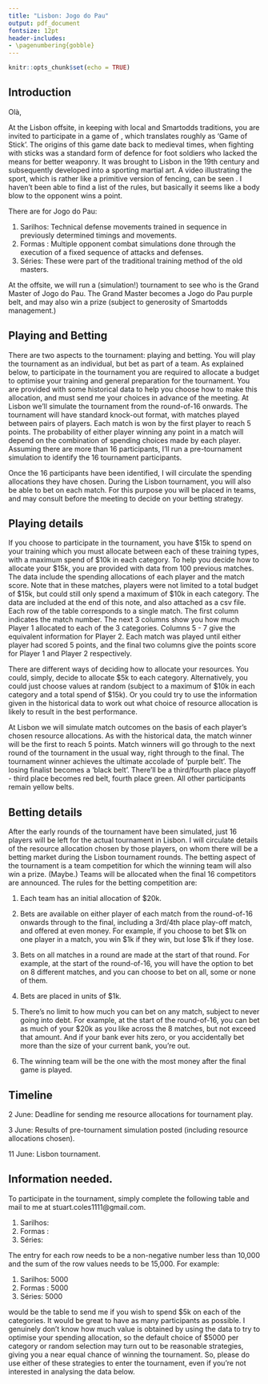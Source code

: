 ```yaml
---
title: "Lisbon: Jogo do Pau"
output: pdf_document
fontsize: 12pt
header-includes:
- \pagenumbering{gobble}
---
```


```r
knitr::opts_chunk$set(echo = TRUE)
```

## Introduction

Olà,

At the Lisbon offsite, in keeping with local and Smartodds traditions, you are invited to participate in a game of [\textcolor{red}{Jogo do Pau}](https://en.wikipedia.org/wiki/Jogo_do_pau), which translates roughly as ‘Game of Stick’. The origins of this game date back to medieval times, when fighting with sticks was a standard form of defence for foot soldiers who lacked the means for better weaponry. It was brought to Lisbon in the 19th century and subsequently
developed into a sporting martial art. A video illustrating the sport, which is rather like a primitive version of fencing, can be seen [\textcolor{red}{here}](https://youtu.be/CFucsRevxCw?si=j0ysud74TPq47UmY). I haven’t been able to find a list of the rules, but basically it seems like a body blow  to the opponent wins a point. 

There are [\textcolor{red}{three standard training methods}](https://stafffighters.com/blog/2017/05/10/sarilhos-formas-and-series-in-jogo-do-pau/) for Jogo do Pau: 

1. Sarilhos: Technical defense movements trained in sequence in previously determined timings and movements.
2. Formas : Multiple opponent combat simulations done through the execution of a fixed sequence of attacks and defenses.
3. Séries: These were part of the traditional training method of the old masters.

At the offsite, we will run a (simulation!) tournament to see who is the Grand Master of Jogo do Pau. The Grand Master becomes a Jogo do Pau purple belt, and may also win a prize (subject to generosity of Smartodds management.)

## Playing and Betting

There are two aspects to the tournament: playing and betting. You will play the tournament as an individual, but bet as part of a team. 
As explained below, to participate in the tournament you are required  to allocate a budget to optimise your training and general preparation for the tournament. You are provided with some historical data to help you choose how to make this allocation, and must send me your choices in advance of the meeting. At Lisbon we'll simulate the tournament  from the round-of-16 onwards. The tournament will have standard knock-out format, with matches played between pairs of players. Each match is won by the first player to reach 5 points. The probability of either player winning any point in a match will depend on the combination of spending choices made by each player. Assuming there are more than 16 participants, I'll run a pre-tournament simulation to identify the 16 tournament participants. 

Once the 16 participants have been identified, I will circulate the spending allocations they have chosen. During the Lisbon tournament, you will also be able to bet on each match. For this purpose you will be placed in teams, and may consult before the meeting to decide on your betting strategy. 

## Playing details

If you choose to participate in the tournament, you have \$15k to spend on your training which you must allocate between each of these training types, with a 
maximum spend of \$10k in each category. To help you decide how to allocate your \$15k, you are provided with data from 100 previous matches. The data include the spending allocations of each player and the match score. Note that in these matches, players were not limited to a total budget of  \$15k, but could still
only spend a maximum of \$10k in each category. The data are included at the end of this note, and also attached as a csv file. Each row of the table corresponds to a single match. The first column indicates the match number.  The next 3 columns show you how much Player 1 allocated to each of the 3 categories.  Columns 5 - 7  give the equivalent information for Player 2. Each match was played until either player had scored 5 points, and the final two columns give the points score for Player 1 and Player 2 respectively. 


There are different ways of deciding how to allocate your resources. You could, simply, decide to allocate \$5k to each category. Alternatively, you could just choose values at random (subject to a maximum of \$10k in each category and a total spend of \$15k). Or you could try to use the information given in the historical data to work out what choice of resource allocation is likely to result in the best performance. 

At Lisbon we will simulate match outcomes on the basis of  each player's chosen   resource allocations. As with the historical data, 
the match winner will be the first to reach 5 points. Match winners will go through to the next round of the tournament in the usual way, right through to the final.
The tournament winner achieves the ultimate accolade of ‘purple belt’. The losing finalist becomes a ‘black belt’. There’ll be a third/fourth place playoff - third place becomes red belt, fourth place green. All other participants remain yellow belts. 

## Betting details

After the early rounds of the tournament have been simulated, just 16 players will be left for the actual tournament in Lisbon. I will circulate details of the resource allocation chosen by those players, on whom there will be a betting market during the Lisbon tournament rounds. The betting aspect of the tournament is a team competition for which the winning team will also win a prize. (Maybe.)  Teams will be allocated when the final 16 competitors are announced. The rules for the betting competition are:

\newpage

1. Each team has an initial allocation of  \$20k.

2. Bets are available on either player of each match from the round-of-16 onwards through to the final, including a 3rd/4th place play-off match,  and offered at even money. For example, if you choose to bet  \$1k on one player in a match, you win \$1k if they win, but lose \$1k if they lose.

3. Bets on all matches in a round are made at the start of that round. For example, at the start of the round-of-16, you will have the option to bet on 8 different matches, and you can choose to bet on all, some or none of them. 

4. Bets are placed in units of \$1k. 

5. There's no limit to how much you can bet on any match, subject to never going into debt. For example, at the start of the round-of-16, you can bet as much of your \$20k as you like across the 8 matches, but not exceed that amount. And if your bank ever hits zero, or you accidentally bet more than the size of your current bank, you're out.

6. The winning team will be the one with the most money after the final game is played. 


## Timeline

2 June: Deadline for sending me resource allocations for tournament play.

3 June: Results of pre-tournament simulation posted (including resource allocations chosen).

11 June: Lisbon tournament.


\newpage

## Information needed. 

To participate in the tournament, simply complete the following table and mail to me at stuart.coles1111@gmail.com. 

1. Sarilhos: 
2. Formas :
3. Séries:


The entry for each row needs to be a non-negative number less than 10,000 and the sum of the row values needs to be 15,000. For example:

1. Sarilhos: 5000
2. Formas : 5000
3. Séries: 5000


would be the table to send me if you wish to spend \$5k on each of the categories. It would be great to have as many participants as possible. I genuinely don't
know how much value is obtained by using the data to try to optimise your spending allocation, so the default choice of \$5000 per category or random selection 
may turn out to be reasonable strategies, giving you a near equal chance of winning the tournament. So, please do use either of these strategies to enter 
the tournament, even if you're not interested in analysing the data below.



\begin{table}[ht]
\centering
\begin{small}
\begin{tabular}{rrrrrrrrr}
  \hline
Match & sarilhos\_1 & formos\_1 & series\_1 & sarilhos\_2 & formos\_2 & series\_2 & w\_1 & w\_2 \\ 
  \hline
1 & 7.21 & 4.51 & 2.78 & 5.50 & 3.03 & 6.23 & 1 & 5 \\ 
  2 & 6.73 & 6.48 & 1.44 & 5.23 & 4.39 & 5.10 & 1 & 5 \\ 
  3 & 8.27 & 1.98 & 4.30 & 6.75 & 7.35 & 1.12 & 5 & 3 \\ 
  4 & 2.52 & 5.85 & 7.53 & 7.95 & 4.98 & 2.18 & 5 & 0 \\ 
  5 & 1.65 & 4.55 & 8.67 & 2.04 & 3.28 & 9.31 & 5 & 0 \\ 
  6 & 7.79 & 5.12 & 2.25 & 1.66 & 7.19 & 6.81 & 5 & 4 \\ 
  7 & 0.07 & 8.92 & 6.89 & 5.39 & 4.48 & 5.63 & 1 & 5 \\ 
  8 & 5.39 & 8.83 & 1.30 & 2.77 & 8.61 & 3.86 & 4 & 5 \\ 
  9 & 4.67 & 9.68 & 0.85 & 6.14 & 8.37 & 0.65 & 5 & 4 \\ 
  10 & 2.99 & 4.18 & 8.38 & 6.30 & 1.81 & 6.74 & 5 & 1 \\ 
  11 & 4.47 & 5.90 & 5.24 & 5.88 & 7.92 & 1.87 & 5 & 0 \\ 
  12 & 3.46 & 2.62 & 8.33 & 6.97 & 0.33 & 7.99 & 5 & 4 \\ 
  13 & 0.24 & 5.09 & 8.98 & 2.06 & 8.90 & 4.44 & 5 & 0 \\ 
  14 & 5.68 & 1.52 & 7.24 & 1.64 & 7.56 & 6.03 & 5 & 2 \\ 
  15 & 8.60 & 0.65 & 5.66 & 7.72 & 1.52 & 6.53 & 2 & 5 \\ 
  16 & 0.37 & 9.95 & 4.87 & 3.94 & 7.09 & 3.85 & 1 & 5 \\ 
  17 & 4.54 & 2.45 & 8.34 & 7.21 & 3.79 & 4.83 & 3 & 5 \\ 
  18 & 3.62 & 2.75 & 8.25 & 9.56 & 4.57 & 1.04 & 5 & 4 \\ 
  19 & 2.50 & 6.03 & 6.43 & 4.99 & 3.91 & 6.24 & 0 & 5 \\ 
  20 & 5.64 & 6.61 & 3.05 & 7.55 & 4.16 & 2.73 & 5 & 4 \\ 
  21 & 0.66 & 6.99 & 7.11 & 5.36 & 5.41 & 3.37 & 5 & 0 \\ 
  22 & 4.71 & 7.59 & 2.83 & 3.98 & 5.57 & 4.84 & 1 & 5 \\ 
  23 & 7.27 & 0.06 & 7.14 & 7.74 & 0.40 & 7.20 & 2 & 5 \\ 
  24 & 3.77 & 5.57 & 5.54 & 2.53 & 4.03 & 7.98 & 5 & 3 \\ 
  25 & 8.28 & 6.29 & 0.38 & 3.96 & 8.43 & 2.42 & 5 & 0 \\ 
  26 & 6.70 & 2.91 & 5.57 & 1.45 & 7.69 & 5.58 & 5 & 0 \\ 
  27 & 9.46 & 3.74 & 1.49 & 4.10 & 2.25 & 8.46 & 3 & 5 \\ 
  28 & 8.61 & 5.69 & 1.11 & 0.48 & 6.52 & 8.12 & 0 & 5 \\ 
  29 & 6.52 & 2.50 & 5.86 & 7.78 & 6.05 & 2.06 & 3 & 5 \\ 
  30 & 6.51 & 7.85 & 1.00 & 5.20 & 9.62 & 0.72 & 5 & 0 \\ 
  31 & 9.31 & 3.41 & 2.14 & 4.85 & 6.33 & 3.47 & 5 & 3 \\ 
  32 & 0.94 & 6.48 & 7.42 & 7.82 & 2.90 & 4.12 & 5 & 3 \\ 
  33 & 7.56 & 0.80 & 6.42 & 0.39 & 5.51 & 9.54 & 1 & 5 \\ 
  34 & 6.83 & 5.41 & 2.79 & 4.59 & 4.34 & 5.98 & 4 & 5 \\ 
  35 & 4.17 & 3.12 & 8.00 & 1.95 & 5.46 & 7.14 & 4 & 5 \\ 
  36 & 2.38 & 6.54 & 6.04 & 3.30 & 2.32 & 9.05 & 2 & 5 \\ 
  37 & 2.78 & 9.79 & 1.59 & 1.60 & 8.79 & 3.68 & 1 & 5 \\ 
  38 & 5.44 & 4.64 & 4.58 & 8.46 & 4.33 & 2.07 & 5 & 3 \\ 
  39 & 3.10 & 9.61 & 2.38 & 6.26 & 2.20 & 5.89 & 0 & 5 \\ 
  40 & 3.93 & 4.27 & 5.72 & 6.36 & 5.71 & 2.22 & 5 & 1 \\ 
  41 & 6.09 & 0.69 & 8.35 & 0.78 & 9.89 & 4.01 & 5 & 0 \\ 
  42 & 6.49 & 7.46 & 0.28 & 5.94 & 3.73 & 5.41 & 0 & 5 \\ 
  43 & 1.04 & 4.99 & 9.14 & 2.31 & 8.55 & 3.75 & 5 & 0 \\ 
  44 & 7.57 & 6.56 & 1.01 & 6.91 & 4.79 & 2.84 & 0 & 5 \\ 
  45 & 0.38 & 9.75 & 4.22 & 0.33 & 8.01 & 6.07 & 0 & 5 \\ 
  46 & 2.27 & 9.01 & 3.49 & 1.99 & 8.03 & 5.28 & 0 & 5 \\ 
  47 & 9.84 & 4.76 & 0.89 & 6.81 & 1.37 & 6.23 & 5 & 1 \\ 
  48 & 7.77 & 1.23 & 6.29 & 9.35 & 4.12 & 1.30 & 5 & 2 \\ 
  49 & 7.70 & 1.26 & 6.92 & 2.88 & 9.77 & 2.84 & 5 & 0 \\ 
  50 & 2.79 & 3.67 & 9.24 & 6.94 & 3.52 & 3.78 & 5 & 2 \\ 
\hline
\end{tabular}
\end{small}
\end{table}

 \begin{table}[ht]
\centering
\begin{small}
\begin{tabular}{rrrrrrrrr}
  \hline
Match & sarilhos\_1 & formos\_1 & series\_1 & sarilhos\_2 & formos\_2 & series\_2 & w\_1 & w\_2 \\ 
  \hline 
  51 & 5.61 & 6.00 & 2.62 & 7.09 & 4.64 & 4.30 & 0 & 5 \\ 
  52 & 9.67 & 4.26 & 1.30 & 4.63 & 7.41 & 3.24 & 5 & 0 \\ 
  53 & 2.76 & 2.51 & 9.86 & 2.49 & 4.61 & 7.67 & 0 & 5 \\ 
  54 & 4.33 & 8.95 & 2.43 & 1.69 & 7.91 & 5.00 & 2 & 5 \\ 
  55 & 8.13 & 6.58 & 0.69 & 1.31 & 7.60 & 5.70 & 4 & 5 \\ 
  56 & 2.54 & 9.65 & 3.01 & 5.36 & 7.48 & 2.53 & 0 & 5 \\ 
  57 & 4.90 & 3.09 & 6.69 & 6.66 & 5.32 & 2.56 & 5 & 2 \\ 
  58 & 8.75 & 1.50 & 4.80 & 5.87 & 7.72 & 1.71 & 5 & 0 \\ 
  59 & 1.36 & 6.37 & 6.77 & 1.62 & 4.55 & 9.19 & 2 & 5 \\ 
  60 & 0.86 & 4.69 & 9.63 & 4.69 & 1.13 & 9.28 & 5 & 1 \\ 
  61 & 5.03 & 2.74 & 6.90 & 6.61 & 5.70 & 1.28 & 5 & 0 \\ 
  62 & 4.76 & 4.99 & 4.64 & 6.04 & 2.99 & 6.44 & 2 & 5 \\ 
  63 & 1.33 & 4.42 & 9.97 & 8.35 & 3.79 & 3.73 & 3 & 5 \\ 
  64 & 4.97 & 4.75 & 5.53 & 0.59 & 7.52 & 6.36 & 5 & 0 \\ 
  65 & 0.94 & 7.07 & 6.16 & 4.01 & 8.24 & 2.85 & 5 & 0 \\ 
  66 & 3.14 & 7.50 & 4.45 & 0.05 & 5.34 & 9.64 & 1 & 5 \\ 
  67 & 8.65 & 0.52 & 5.17 & 0.63 & 6.07 & 7.93 & 0 & 5 \\ 
  68 & 2.56 & 4.41 & 7.48 & 4.61 & 9.03 & 0.68 & 5 & 0 \\ 
  69 & 8.88 & 3.89 & 1.55 & 2.76 & 4.57 & 7.84 & 1 & 5 \\ 
  70 & 4.59 & 0.76 & 8.69 & 7.88 & 0.92 & 5.58 & 5 & 3 \\ 
  71 & 4.19 & 6.57 & 4.17 & 3.00 & 6.75 & 5.51 & 1 & 5 \\ 
  72 & 8.37 & 5.30 & 1.53 & 2.60 & 5.26 & 6.92 & 1 & 5 \\ 
  73 & 1.74 & 2.99 & 9.51 & 5.72 & 5.16 & 3.74 & 1 & 5 \\ 
  74 & 1.61 & 9.95 & 3.11 & 1.48 & 6.33 & 6.86 & 0 & 5 \\ 
  75 & 3.42 & 3.83 & 8.26 & 2.05 & 8.58 & 4.66 & 5 & 0 \\ 
  76 & 7.40 & 2.52 & 6.22 & 2.46 & 7.66 & 5.10 & 5 & 0 \\ 
  77 & 6.84 & 6.69 & 1.54 & 4.89 & 8.06 & 1.34 & 5 & 0 \\ 
  78 & 0.53 & 9.74 & 4.86 & 6.67 & 1.48 & 7.16 & 0 & 5 \\ 
  79 & 2.92 & 2.68 & 9.33 & 9.16 & 5.00 & 0.45 & 1 & 5 \\ 
  80 & 8.59 & 3.05 & 3.89 & 9.27 & 5.53 & 0.10 & 5 & 2 \\ 
  81 & 8.50 & 4.83 & 1.88 & 7.69 & 4.87 & 1.84 & 5 & 0 \\ 
  82 & 7.84 & 6.68 & 1.27 & 1.04 & 8.67 & 4.72 & 5 & 1 \\ 
  83 & 1.82 & 9.47 & 3.80 & 6.28 & 7.94 & 0.16 & 5 & 4 \\ 
  84 & 5.69 & 4.14 & 4.70 & 3.34 & 6.74 & 5.63 & 4 & 5 \\ 
  85 & 7.09 & 4.14 & 3.69 & 5.05 & 9.66 & 0.21 & 5 & 1 \\ 
  86 & 8.94 & 5.86 & 0.18 & 8.62 & 0.37 & 5.76 & 5 & 3 \\ 
  87 & 6.04 & 8.56 & 0.92 & 4.20 & 3.03 & 6.87 & 1 & 5 \\ 
  88 & 5.75 & 5.18 & 3.80 & 2.01 & 8.64 & 3.67 & 5 & 0 \\ 
  89 & 0.10 & 9.12 & 4.89 & 3.71 & 7.43 & 4.65 & 0 & 5 \\ 
  90 & 7.47 & 4.37 & 3.99 & 5.22 & 5.23 & 4.06 & 5 & 1 \\ 
  91 & 5.67 & 4.38 & 4.45 & 3.94 & 6.24 & 5.72 & 3 & 5 \\ 
  92 & 8.70 & 3.09 & 3.25 & 3.31 & 7.15 & 5.38 & 5 & 3 \\ 
  93 & 2.61 & 4.95 & 6.80 & 6.38 & 6.94 & 0.58 & 5 & 0 \\ 
  94 & 7.67 & 3.40 & 4.09 & 7.21 & 3.66 & 3.46 & 5 & 1 \\ 
  95 & 5.17 & 9.76 & 0.14 & 6.60 & 3.26 & 4.42 & 0 & 5 \\ 
  96 & 3.04 & 8.35 & 2.44 & 8.96 & 4.61 & 1.74 & 0 & 5 \\ 
  97 & 3.55 & 2.84 & 8.67 & 0.96 & 5.48 & 8.17 & 0 & 5 \\ 
  98 & 2.92 & 7.83 & 3.81 & 3.89 & 1.21 & 9.86 & 1 & 5 \\ 
  99 & 1.36 & 6.07 & 7.58 & 7.99 & 0.26 & 6.76 & 5 & 0 \\ 
  100 & 4.23 & 8.73 & 2.94 & 7.81 & 2.76 & 4.37 & 1 & 5 \\ 
   \hline
\end{tabular}
\end{small}
\end{table}
